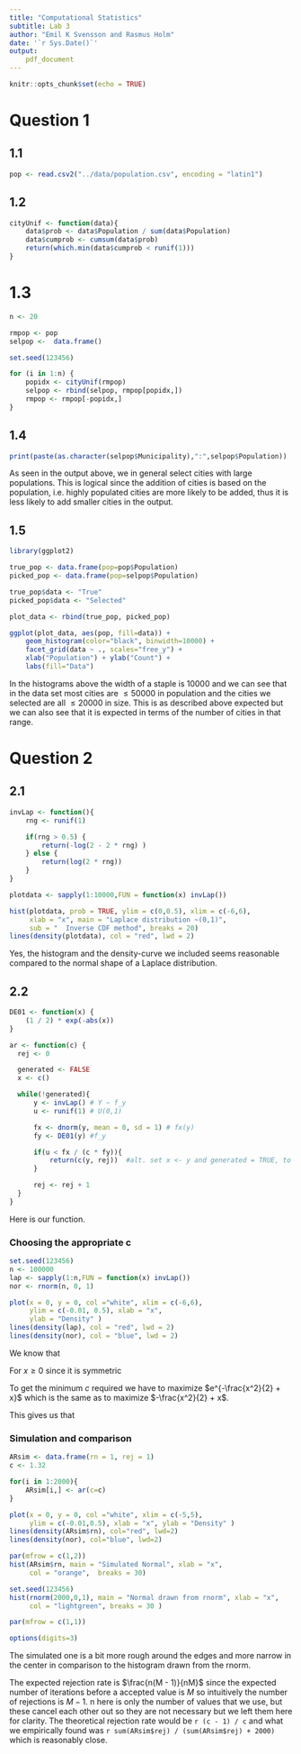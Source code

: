 ```yaml
---
title: "Computational Statistics"
subtitle: Lab 3
author: "Emil K Svensson and Rasmus Holm"
date: '`r Sys.Date()`'
output:
    pdf_document
---
```


```r
knitr::opts_chunk$set(echo = TRUE)
```


# Question 1

## 1.1

```r
pop <- read.csv2("../data/population.csv", encoding = "latin1")
```

## 1.2

```r
cityUnif <- function(data){
    data$prob <- data$Population / sum(data$Population)
    data$cumprob <- cumsum(data$prob)
    return(which.min(data$cumprob < runif(1)))
}
```

# 1.3

```r
n <- 20

rmpop <- pop
selpop <-  data.frame()

set.seed(123456)

for (i in 1:n) {
    popidx <- cityUnif(rmpop)
    selpop <- rbind(selpop, rmpop[popidx,])
    rmpop <- rmpop[-popidx,]
}
```


## 1.4

```r
print(paste(as.character(selpop$Municipality),":",selpop$Population))
```

As seen in the output above, we in general select cities with large populations. This is logical since the addition of cities is based on the population, i.e. highly populated cities are more likely to be added, thus it is less likely to add smaller cities in the output.

## 1.5

```r
library(ggplot2)

true_pop <- data.frame(pop=pop$Population)
picked_pop <- data.frame(pop=selpop$Population)

true_pop$data <- "True"
picked_pop$data <- "Selected"

plot_data <- rbind(true_pop, picked_pop)

ggplot(plot_data, aes(pop, fill=data)) +
    geom_histogram(color="black", binwidth=10000) +
    facet_grid(data ~ ., scales="free_y") +
    xlab("Population") + ylab("Count") +
    labs(fill="Data")
```

In the histograms above the width of a staple is 10000 and we can see that in the data set most cities are $\leq 50000$ in population and the cities we selected are all $\leq 20000$ in size. This is as described above expected but we can also see that it is expected in terms of the number of cities in that range.

\newpage

# Question 2

## 2.1

```r
invLap <- function(){
    rng <- runif(1)

    if(rng > 0.5) {
        return(-log(2 - 2 * rng) )
    } else {
        return(log(2 * rng))
    }
}
```


```r
plotdata <- sapply(1:10000,FUN = function(x) invLap())

hist(plotdata, prob = TRUE, ylim = c(0,0.5), xlim = c(-6,6),
     xlab = "x", main = "Laplace distribution ~(0,1)",
     sub = "  Inverse CDF method", breaks = 20)
lines(density(plotdata), col = "red", lwd = 2)
```

Yes, the histogram and the density-curve we included seems reasonable compared to the normal shape of a Laplace distribution.

## 2.2

```r
DE01 <- function(x) {
    (1 / 2) * exp(-abs(x))
}

ar <- function(c) {
  rej <- 0

  generated <- FALSE
  x <- c()

  while(!generated){
      y <- invLap() # Y ~ f_y
      u <- runif(1) # U(0,1)

      fx <- dnorm(y, mean = 0, sd = 1) # fx(y)
      fy <- DE01(y) #f_y

      if(u < fx / (c * fy)){
          return(c(y, rej))  #alt. set x <- y and generated = TRUE, to end the loop
      }

      rej <- rej + 1
  }
}
```

Here is our function.

### Choosing the appropriate c

```r
set.seed(123456)
n <- 100000
lap <- sapply(1:n,FUN = function(x) invLap())
nor <- rnorm(n, 0, 1)

plot(x = 0, y = 0, col ="white", xlim = c(-6,6),
     ylim = c(-0.01, 0.5), xlab = "x",
     ylab = "Density" )
lines(density(lap), col = "red", lwd = 2)
lines(density(nor), col = "blue", lwd = 2)
```

We know that

\begin{align*}
f_y(x) &= \frac{1}{2} e^{-x} \\
f_x(x) &= \frac{1}{\sqrt{2 \pi}} e^{-\frac{x^2}{2}}.
\end{align*}


For $x \geq 0$ since it is symmetric

\begin{align*}
c f_y(x) \geq f_x(x) \\
c \geq \frac{2}{\sqrt{2 \pi}} e^{-\frac{x^2}{2} + x}.
\end{align*}

To get the minimum $c$ required we have to maximize $e^{-\frac{x^2}{2} + x}$ which is the same as to maximize
$-\frac{x^2}{2} + x$.

\begin{align*}
g(x) &= -\frac{x^2}{2} + x \\
g^{\prime}(x) &= 1 - x \\
1 - x &= 0 \Rightarrow x = 1
\end{align*}

This gives us that

\begin{align*}
c &= \frac{2}{\sqrt{2 \pi}} e^{-\frac{1^2}{2} + 1} \\
  &= \frac{2}{\sqrt{2 \pi}} \sqrt{e} \\
  & \approx 1.32
\end{align*}

### Simulation and comparison

```r
ARsim <- data.frame(rn = 1, rej = 1)
c <- 1.32

for(i in 1:2000){
    ARsim[i,] <- ar(c=c)
}
```

```r
plot(x = 0, y = 0, col ="white", xlim = c(-5,5),
     ylim = c(-0.01,0.5), xlab = "x", ylab = "Density" )
lines(density(ARsim$rn), col="red", lwd=2)
lines(density(nor), col="blue", lwd=2)
```

```r
par(mfrow = c(1,2))
hist(ARsim$rn, main = "Simulated Normal", xlab = "x",
     col = "orange",  breaks = 30)

set.seed(123456)
hist(rnorm(2000,0,1), main = "Normal drawn from rnorm", xlab = "x",
     col = "lightgreen", breaks = 30 )
```

```r
par(mfrow = c(1,1))
```

```r
options(digits=3)
```

The simulated one is a bit more rough around the edges and more narrow in the center in comparison to the histogram drawn from the rnorm.

The expected rejection rate is $\frac{n(M - 1)}{nM}$ since the expected number of iterations before a accepted value is $M$ so intuitively the number of rejections is $M - 1$. n here is only the number of values that we use, but these cancel each other out so they are not necessary but we left them here for clarity. The theoretical rejection rate would be `r (c - 1) / c` and what we empirically found was `r sum(ARsim$rej) / (sum(ARsim$rej) + 2000)` which is reasonably close.
